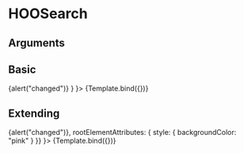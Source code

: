 
<Meta title="Atoms/Input/HOOSearch" component={HOOSearch} />

# HOOSearch


## Arguments

<ArgsTable of={HOOSearch} />


## Basic
<Canvas>
  <Story 
    name="Basic"
    args = { 
      { placeholder: "Search here",
        value: "",
        onChange: () => {alert("changed")} }
    }>
    {Template.bind({})}
  </Story>
</Canvas>

## Extending
<Canvas>
  <Story 
    name="Extending"
    args = { 
     { placeholder: "Search here",
        value: "",
        onChange: () => {alert("changed")},
        rootElementAttributes: { style: { backgroundColor: "pink" } }}
    }>
    {Template.bind({})}
  </Story>
</Canvas>
